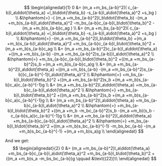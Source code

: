 $$
\begin{alignedat}{1}
0 &=
  (m_a +m_bs_{a-b}^2)(
    c_{a-b}l_a\ddot{\theta_a}
    +l_b\ddot{\theta_b}
    -s_{a-b}l_a\dot{\theta_a}^2
    +s_bg
  ) \\
&\hphantom{=} 
  -(
    (m_a +m_bs_{a-b}^2)l_b\ddot{\theta_b}
    -(m_a +m_b)s_{a-b}l_a\dot{\theta_a}^2
    -m_bs_{a-b}c_{a-b}l_b\dot{\theta_b}^2
    -(m_a +m_b)s_{a-b}c_ag
  ) 
\\
&=
  (m_a +m_bs_{a-b}^2)(
    c_{a-b}l_a\ddot{\theta_a}
    +l_b\ddot{\theta_b}
    -s_{a-b}l_a\dot{\theta_a}^2
    +s_bg
  ) \\
&\hphantom{=} 
  -(m_a +m_bs_{a-b}^2)l_b\ddot{\theta_b}
    +(m_a +m_b)s_{a-b}l_a\dot{\theta_a}^2
    +m_bs_{a-b}c_{a-b}l_b\dot{\theta_b}^2
    +(m_a +m_b)s_{a-b}c_ag
\\
&=
  (m_a +m_bs_{a-b}^2)c_{a-b}l_a\ddot{\theta_a}
  +((m_a +m_b)s_{a-b} -(m_a +m_bs_{a-b}^2)s_{a-b})l_a\dot{\theta_a}^2 \\
&\hphantom{=}
  +m_bs_{a-b}c_{a-b}l_b\dot{\theta_b}^2
  +((m_a +m_bs_{a-b}^2)s_b +(m_a +m_b)s_{a-b}c_a)g
\\
&=
  (m_a +m_bs_{a-b}^2)l_a\ddot{\theta_a}
  +((m_a +m_b)s_{a-b} -(m_a +m_bs_{a-b}^2)s_{a-b})c_{a-b}^{-1}l_a\dot{\theta_a}^2 \\
&\hphantom{=}
  +m_bs_{a-b}l_b\dot{\theta_b}^2
  +((m_a +m_bs_{a-b}^2)s_b +(m_a +m_b)s_{a-b}c_a)c_{a-b}^{-1}g
\\
&=
  (m_a +m_bs_{a-b}^2)l_a\ddot{\theta_a}
  +m_bs_{a-b}c_{a-b}l_a\dot{\theta_a}^2 \\
&\hphantom{=}
  +m_bs_{a-b}l_b\dot{\theta_b}^2
  +((m_a +m_bs_{a-b}^2)s_b +(m_a +m_b)s_{a-b}c_a)c_{a-b}^{-1}g
\\
&=
  (m_a +m_bs_{a-b}^2)l_a\ddot{\theta_a}
  +m_bs_{a-b}c_{a-b}l_a\dot{\theta_a}^2 \\
&\hphantom{=}
  +m_bs_{a-b}l_b\dot{\theta_b}^2
  +((m_a +m_b -m_bc_{a-b}^2)s_b -(m_a +m_b)(s_b - c_{a-b}s_a))c_{a-b}^{-1}g
\\
&=
  (m_a +m_bs_{a-b}^2)l_a\ddot{\theta_a}
  +m_bs_{a-b}c_{a-b}l_a\dot{\theta_a}^2 \\
&\hphantom{=}
  +m_bs_{a-b}l_b\dot{\theta_b}^2
  +((m_a +m_b)s_bc_{a-b}^{-1} -m_bs_bc_{a-b} -(m_a +m_b)s_bc_{a-b}^{-1} +(m_a +m_b)s_a)g
\\
\end{alignedat}
$$

And we get:
$$
\begin{alignedat}{2}
0 &=
  (m_a +m_bs_{a-b}^2)l_a\ddot{\theta_a}
    +m_bs_{a-b}c_{a-b}l_a\dot{\theta_a}^2
    +m_bs_{a-b}l_b\dot{\theta_b}^2
    +((m_a +m_b)s_a -m_bs_bc_{a-b})g \qquad &\text{(22)}\\
\end{alignedat}
$$